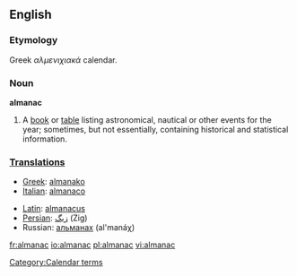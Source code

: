 ==English==
===Etymology===
Greek ''αλμενιχιακά'' calendar.

===Noun===
'''almanac'''
# A [[book]] or [[table]] listing astronomical, nautical or other events for the year; sometimes, but not essentially, containing historical and statistical information.

===[[Translations]]===
{{top}}
*[[Greek]]: [[almanako]]
*[[Italian]]: [[almanaco]]
{{mid}}
*[[Latin]]: [[almanacus]]
*[[Persian]]: [[زیگ]] (Zig)
*Russian: [[альманах]] (al'manáχ)

{{bottom}}

[[Category:Calendar terms]]

[[fr:almanac]]
[[io:almanac]]
[[pl:almanac]]
[[vi:almanac]]